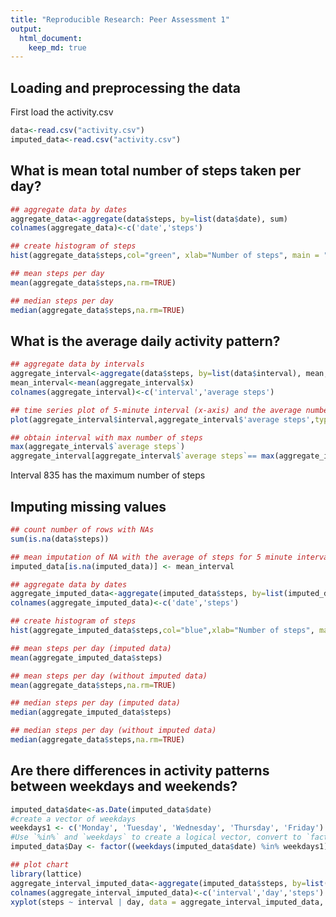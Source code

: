```yaml
---
title: "Reproducible Research: Peer Assessment 1"
output: 
  html_document:
    keep_md: true
---
```



## Loading and preprocessing the data

First load the activity.csv
```r
data<-read.csv("activity.csv")
imputed_data<-read.csv("activity.csv")
```

## What is mean total number of steps taken per day?
```r
## aggregate data by dates
aggregate_data<-aggregate(data$steps, by=list(data$date), sum)
colnames(aggregate_data)<-c('date','steps')

## create histogram of steps
hist(aggregate_data$steps,col="green", xlab="Number of steps", main = "Total number of steps taken each day")

## mean steps per day
mean(aggregate_data$steps,na.rm=TRUE)

## median steps per day
median(aggregate_data$steps,na.rm=TRUE)
```

## What is the average daily activity pattern?
```r
## aggregate data by intervals
aggregate_interval<-aggregate(data$steps, by=list(data$interval), mean, na.rm=TRUE)
mean_interval<-mean(aggregate_interval$x)
colnames(aggregate_interval)<-c('interval','average steps')

## time series plot of 5-minute interval (x-axis) and the average number of steps taken, averaged across all days (y-axis)
plot(aggregate_interval$interval,aggregate_interval$'average steps',type="l", xlab = "5 minute interval", ylab = "Average steps", main = "Time series plot of average number of steps taken for 5-min interval")

## obtain interval with max number of steps
max(aggregate_interval$`average steps`)
aggregate_interval[aggregate_interval$`average steps`== max(aggregate_interval$`average steps`),]
```
Interval 835 has the maximum number of steps

## Imputing missing values
```r
## count number of rows with NAs
sum(is.na(data$steps))

## mean imputation of NA with the average of steps for 5 minute interval
imputed_data[is.na(imputed_data)] <- mean_interval

## aggregate data by dates
aggregate_imputed_data<-aggregate(imputed_data$steps, by=list(imputed_data$date), sum)
colnames(aggregate_imputed_data)<-c('date','steps')

## create histogram of steps
hist(aggregate_imputed_data$steps,col="blue",xlab="Number of steps", main="Total number of steps taken each day (imputed values)")

## mean steps per day (imputed data)
mean(aggregate_imputed_data$steps)

## mean steps per day (without imputed data)
mean(aggregate_data$steps,na.rm=TRUE)

## median steps per day (imputed data)
median(aggregate_imputed_data$steps)

## median steps per day (without imputed data)
median(aggregate_data$steps,na.rm=TRUE)
```
## Are there differences in activity patterns between weekdays and weekends?
```r
imputed_data$date<-as.Date(imputed_data$date)
#create a vector of weekdays
weekdays1 <- c('Monday', 'Tuesday', 'Wednesday', 'Thursday', 'Friday')
#Use `%in%` and `weekdays` to create a logical vector, convert to `factor` and specify the `levels/labels`
imputed_data$Day <- factor((weekdays(imputed_data$date) %in% weekdays1), levels=c(FALSE, TRUE), labels=c('Weekend', 'Weekday'))

## plot chart
library(lattice)
aggregate_interval_imputed_data<-aggregate(imputed_data$steps, by=list(imputed_data$interval,imputed_data$Day), mean)
colnames(aggregate_interval_imputed_data)<-c('interval','day','steps')
xyplot(steps ~ interval | day, data = aggregate_interval_imputed_data, type = "l", ylab="Number of steps", layout = c(1,2))
```